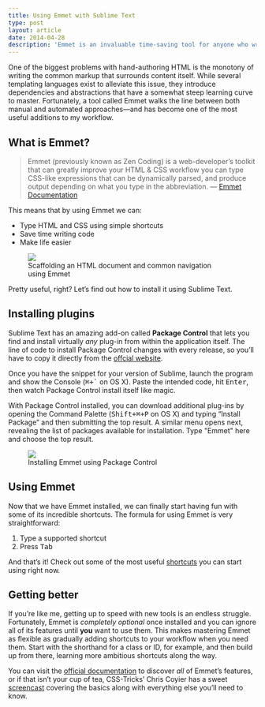 ```yaml
---
title: Using Emmet with Sublime Text
type: post
layout: article
date: 2014-04-28
description: 'Emmet is an invaluable time-saving tool for anyone who writes HTML and CSS. Thanks to Sublime Text, it only takes a little bit of effort to install and start using right now.'
---
```


One of the biggest problems with hand-authoring HTML is the monotony of writing the common markup that surrounds content itself. While several templating languages exist to alleviate this issue, they introduce dependencies and abstractions that have a somewhat steep learning curve to master. Fortunately, a tool called Emmet walks the line between both manual and automated approaches&mdash;and has become one of the most useful additions to my workflow.

## What is Emmet?

> Emmet (previously known as Zen Coding) is a web-developer’s toolkit that can
> greatly improve your HTML &amp; CSS workflow you can type CSS-like expressions
> that can be dynamically parsed, and produce output depending on what you type
> in the abbreviation. &mdash; [Emmet Documentation][emmet-docs]

This means that by using Emmet we can:

- Type HTML and CSS using simple shortcuts
- Save time writing code
- Make life easier

<figure class='figure'>
  <img class='figure-image' src='/assets/images/emmet-example-1.gif' />
  <figcaption class='figure-caption'>
    Scaffolding an HTML document and common navigation using&nbsp;Emmet
  </figcaption>
</figure>

Pretty useful, right? Let’s find out how to install it using Sublime Text.

## Installing plugins

Sublime Text has an amazing add-on called **Package Control** that lets you find and install virtually _any_ plug-in from within the application itself. The line of code to install Package Control changes with every release, so you’ll have to copy it directly from the [offcial website][packagecontrol-install].

Once you have the snippet for your version of Sublime, launch the program and show the Console (<kbd>&#x2318;+`</kbd> on OS X). Paste the intended code, hit <kbd>Enter</kbd>, then watch Package Control install itself like magic.

With Package Control installed, you can download additional plug-ins by opening the Command Palette (<kbd>Shift+&#x2318;+P</kbd> on OS X) and typing “Install Package” and then submitting the top result. A similar menu opens next, revealing the list of packages available for installation. Type "Emmet" here and choose the top result.

<figure class='figure'>
  <img class='figure-image' src='/assets/images/emmet-example-2.gif' />
  <figcaption class='figure-caption'>
    Installing Emmet using Package Control
  </figcaption>
</figure>

## Using Emmet

Now that we have Emmet installed, we can finally start having fun with some of its incredible shortcuts. The formula for using Emmet is very straightforward:

1. Type a supported shortcut
2. Press <kbd>Tab</kbd>

And that’s it! Check out some of the most useful [shortcuts][emmet-shortcuts] you can start using right now.

## Getting better

If you’re like me, getting up to speed with new tools is an endless struggle. Fortunately, Emmet is _completely optional_ once installed and you can ignore all of its features until **you** want to use them. This makes mastering Emmet as flexible as gradually adding shortcuts to your workflow when you need them. Start with the shorthand for a class or ID, for example, and then build up from there, learning more ambitious shortcuts along the way.

You can visit the [official documentation][emmet-docs] to discover _all_ of Emmet’s features, or if that isn’t your cup of tea, CSS-Tricks’ Chris Coyier has a sweet [screencast][csstricks-emmet-screencast] covering the basics along with everything else you’ll need to know.

[codepen-pen]: http://codepen.io/pen/
[csstricks-emmet-screencast]: http://css-tricks.com/video-screencasts/129-emmet-awesome/
[emmet-docs]: http://docs.emmet.io/
[emmet-download]: http://emmet.io/download/
[emmet-shortcuts]: http://docs.emmet.io/cheat-sheet/
[packagecontrol-install]: https://sublime.wbond.net/installation
